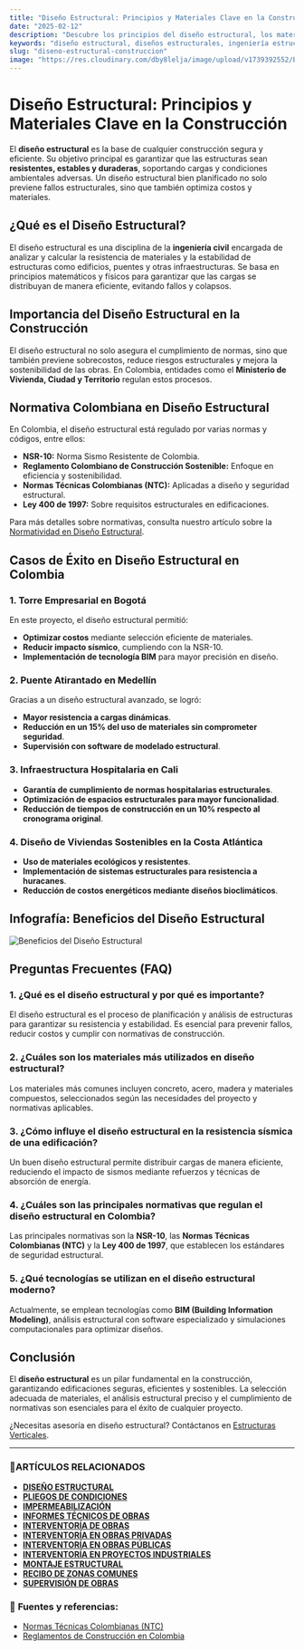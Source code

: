 ```yaml
---
title: "Diseño Estructural: Principios y Materiales Clave en la Construcción"
date: "2025-02-12"
description: "Descubre los principios del diseño estructural, los materiales clave y las mejores prácticas para garantizar construcciones seguras y duraderas."
keywords: "diseño estructural, diseños estructurales, ingeniería estructural, análisis estructural, resistencia de materiales, estructuras de hormigón, estructuras metálicas, materiales estructurales, normas de construcción, construcción segura, diseño estructural en Ibagué, diseño de estructuras en Bogotá y Girardot"
slug: "diseno-estructural-construccion"
image: "https://res.cloudinary.com/dby8lelja/image/upload/v1739392552/Estructuras%20Verticales%20e%20Ingenieros%20SAS/Imagenes%20Blog/Dise%C3%B1os_Estructurales_qx5xxw.webp"
---
```


# Diseño Estructural: Principios y Materiales Clave en la Construcción  

El **diseño estructural** es la base de cualquier construcción segura y eficiente. Su objetivo principal es garantizar que las estructuras sean **resistentes, estables y duraderas**, soportando cargas y condiciones ambientales adversas. Un diseño estructural bien planificado no solo previene fallos estructurales, sino que también optimiza costos y materiales.  

## ¿Qué es el Diseño Estructural?  

El diseño estructural es una disciplina de la **ingeniería civil** encargada de analizar y calcular la resistencia de materiales y la estabilidad de estructuras como edificios, puentes y otras infraestructuras. Se basa en principios matemáticos y físicos para garantizar que las cargas se distribuyan de manera eficiente, evitando fallos y colapsos.  

## Importancia del Diseño Estructural en la Construcción  

El diseño estructural no solo asegura el cumplimiento de normas, sino que también previene sobrecostos, reduce riesgos estructurales y mejora la sostenibilidad de las obras. En Colombia, entidades como el **Ministerio de Vivienda, Ciudad y Territorio** regulan estos procesos.

## Normativa Colombiana en Diseño Estructural  

En Colombia, el diseño estructural está regulado por varias normas y códigos, entre ellos:

- **NSR-10:** Norma Sismo Resistente de Colombia.
- **Reglamento Colombiano de Construcción Sostenible:** Enfoque en eficiencia y sostenibilidad.
- **Normas Técnicas Colombianas (NTC):** Aplicadas a diseño y seguridad estructural.
- **Ley 400 de 1997:** Sobre requisitos estructurales en edificaciones.

Para más detalles sobre normativas, consulta nuestro artículo sobre la [Normatividad en Diseño Estructural](/blog/normatividad-diseno-estructural).  

## Casos de Éxito en Diseño Estructural en Colombia  

### **1. Torre Empresarial en Bogotá**  

En este proyecto, el diseño estructural permitió:  
- **Optimizar costos** mediante selección eficiente de materiales.
- **Reducir impacto sísmico**, cumpliendo con la NSR-10.
- **Implementación de tecnología BIM** para mayor precisión en diseño.

### **2. Puente Atirantado en Medellín**  

Gracias a un diseño estructural avanzado, se logró:  
- **Mayor resistencia a cargas dinámicas**.
- **Reducción en un 15% del uso de materiales sin comprometer seguridad**.
- **Supervisión con software de modelado estructural**.

### **3. Infraestructura Hospitalaria en Cali**  

- **Garantía de cumplimiento de normas hospitalarias estructurales**.
- **Optimización de espacios estructurales para mayor funcionalidad**.
- **Reducción de tiempos de construcción en un 10% respecto al cronograma original**.

### **4. Diseño de Viviendas Sostenibles en la Costa Atlántica**  

- **Uso de materiales ecológicos y resistentes**.
- **Implementación de sistemas estructurales para resistencia a huracanes**.
- **Reducción de costos energéticos mediante diseños bioclimáticos**.

## Infografía: Beneficios del Diseño Estructural  

![Beneficios del Diseño Estructural](https://res.cloudinary.com/dby8lelja/image/upload/v1739562177/Estructuras%20Verticales%20e%20Ingenieros%20SAS/Imagenes%20Blog/dise%C3%B1o_estrructural_infografia_jaalpv.webp)  

## Preguntas Frecuentes (FAQ)

### 1. ¿Qué es el diseño estructural y por qué es importante?
El diseño estructural es el proceso de planificación y análisis de estructuras para garantizar su resistencia y estabilidad. Es esencial para prevenir fallos, reducir costos y cumplir con normativas de construcción.

### 2. ¿Cuáles son los materiales más utilizados en diseño estructural?
Los materiales más comunes incluyen concreto, acero, madera y materiales compuestos, seleccionados según las necesidades del proyecto y normativas aplicables.

### 3. ¿Cómo influye el diseño estructural en la resistencia sísmica de una edificación?
Un buen diseño estructural permite distribuir cargas de manera eficiente, reduciendo el impacto de sismos mediante refuerzos y técnicas de absorción de energía.

### 4. ¿Cuáles son las principales normativas que regulan el diseño estructural en Colombia?
Las principales normativas son la **NSR-10**, las **Normas Técnicas Colombianas (NTC)** y la **Ley 400 de 1997**, que establecen los estándares de seguridad estructural.

### 5. ¿Qué tecnologías se utilizan en el diseño estructural moderno?
Actualmente, se emplean tecnologías como **BIM (Building Information Modeling)**, análisis estructural con software especializado y simulaciones computacionales para optimizar diseños.

## Conclusión  


El **diseño estructural** es un pilar fundamental en la construcción, garantizando edificaciones seguras, eficientes y sostenibles. La selección adecuada de materiales, el análisis estructural preciso y el cumplimiento de normativas son esenciales para el éxito de cualquier proyecto.  

¿Necesitas asesoría en diseño estructural? Contáctanos en [Estructuras Verticales](https://www.estructurasverticales.com/).  

---  

### 📌ARTÍCULOS RELACIONADOS

- **[DISEÑO ESTRUCTURAL](https://www.estructurasverticales.com/blog/diseno-estructural-construccion)**  
- **[PLIEGOS DE CONDICIONES](https://www.estructurasverticales.com/blog/elaboracion-pliegos-condiciones)**  
- **[IMPERMEABILIZACIÓN](https://www.estructurasverticales.com/blog/impermeabilizacion-construccion)**  
- **[INFORMES TÉCNICOS DE OBRAS](https://www.estructurasverticales.com/blog/informes-tecnicos-obras)**  
- **[INTERVENTORÍA DE OBRAS](https://www.estructurasverticales.com/blog/interventoria-obras-colombia)**  
- **[INTERVENTORÍA EN OBRAS PRIVADAS](https://www.estructurasverticales.com/blog/interventoria-obras-privadas)**  
- **[INTERVENTORÍA EN OBRAS PÚBLICAS](https://www.estructurasverticales.com/blog/interventoria-obras-publicas)**  
- **[INTERVENTORÍA EN PROYECTOS INDUSTRIALES](https://www.estructurasverticales.com/blog/interventoria-proyectos-industriales)**  
- **[MONTAJE ESTRUCTURAL](https://www.estructurasverticales.com/blog/montaje-estructural-construccion)**  
- **[RECIBO DE ZONAS COMUNES](https://www.estructurasverticales.com/blog/recibo-zonas-comunes-ph)**  
- **[SUPERVISIÓN DE OBRAS](https://www.estructurasverticales.com/blog/supervision-obras-construccion)**  

### 🔗 **Fuentes y referencias:**
- [Normas Técnicas Colombianas (NTC)](https://www.icontec.org/)
- [Reglamentos de Construcción en Colombia](https://www.minvivienda.gov.co/)


